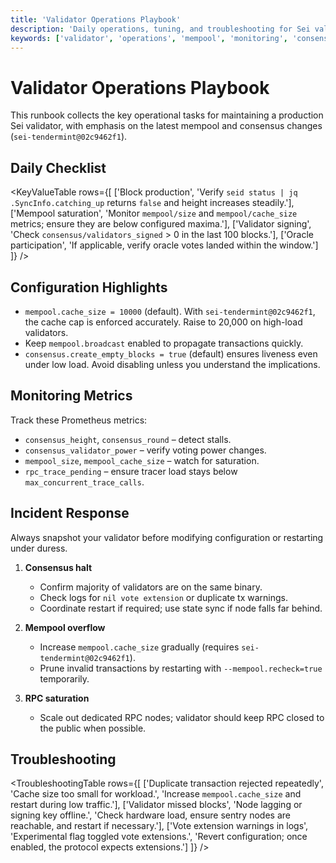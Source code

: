 ```yaml
---
title: 'Validator Operations Playbook'
description: 'Daily operations, tuning, and troubleshooting for Sei validators.'
keywords: ['validator', 'operations', 'mempool', 'monitoring', 'consensus']
---
```



# Validator Operations Playbook

This runbook collects the key operational tasks for maintaining a production Sei validator, with emphasis on the latest mempool and consensus changes (`sei-tendermint@02c9462f1`).

## Daily Checklist

<KeyValueTable
  rows={[
    ['Block production', 'Verify `seid status | jq .SyncInfo.catching_up` returns `false` and height increases steadily.'],
    ['Mempool saturation', 'Monitor `mempool/size` and `mempool/cache_size` metrics; ensure they are below configured maxima.'],
    ['Validator signing', 'Check `consensus/validators_signed` > 0 in the last 100 blocks.'],
    ['Oracle participation', 'If applicable, verify oracle votes landed within the window.']
  ]}
/>

## Configuration Highlights

- `mempool.cache_size = 10000` (default). With `sei-tendermint@02c9462f1`, the cache cap is enforced accurately. Raise to 20,000 on high-load validators.
- Keep `mempool.broadcast` enabled to propagate transactions quickly.
- `consensus.create_empty_blocks = true` (default) ensures liveness even under low load. Avoid disabling unless you understand the implications.

## Monitoring Metrics

Track these Prometheus metrics:

- `consensus_height`, `consensus_round` – detect stalls.
- `consensus_validator_power` – verify voting power changes.
- `mempool_size`, `mempool_cache_size` – watch for saturation.
- `rpc_trace_pending` – ensure tracer load stays below `max_concurrent_trace_calls`.

## Incident Response

<Callout type="warning">Always snapshot your validator before modifying configuration or restarting under duress.</Callout>

1. **Consensus halt**

   - Confirm majority of validators are on the same binary.
   - Check logs for `nil vote extension` or duplicate tx warnings.
   - Coordinate restart if required; use state sync if node falls far behind.

2. **Mempool overflow**

   - Increase `mempool.cache_size` gradually (requires `sei-tendermint@02c9462f1`).
   - Prune invalid transactions by restarting with `--mempool.recheck=true` temporarily.

3. **RPC saturation**
   - Scale out dedicated RPC nodes; validator should keep RPC closed to the public when possible.

## Troubleshooting

<TroubleshootingTable
  rows={[
    ['Duplicate transaction rejected repeatedly', 'Cache size too small for workload.', 'Increase `mempool.cache_size` and restart during low traffic.'],
    ['Validator missed blocks', 'Node lagging or signing key offline.', 'Check hardware load, ensure sentry nodes are reachable, and restart if necessary.'],
    ['Vote extension warnings in logs', 'Experimental flag toggled vote extensions.', 'Revert configuration; once enabled, the protocol expects extensions.']
  ]}
/>
